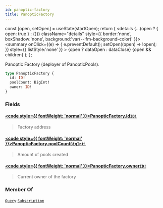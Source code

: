 ```yaml
---
id: panoptic-factory
title: PanopticFactory
---
```









  const [open, setOpen] = useState(startOpen);
  return (
    <details {...(open ? { open: true } : {})} className="details" style={{ border:'none', boxShadow:'none', background:'var(--ifm-background-color)' }}>
      <summary
        onClick={(e) => {
          e.preventDefault();
          setOpen((open) => !open);
        }}
        style={{ listStyle:'none' }}
      >
      {open ? dataOpen : dataClose}
      </summary>
      {open && children}
    </details>
  );
};








 Panoptic Factory (deployer of PanopticPools). 


```graphql
type PanopticFactory {
  id: ID!
  poolCount: BigInt!
  owner: ID!
}
```




### Fields

#### [<code style={{ fontWeight: 'normal' }}>PanopticFactory.<b>id</b></code>](#)<Bullet />[`ID!`](/docs/subgraph-generated/types/scalars/id)  
> 
> 
>  Factory address 
> 

#### [<code style={{ fontWeight: 'normal' }}>PanopticFactory.<b>poolCount</b></code>](#)<Bullet />[`BigInt!`](/docs/subgraph-generated/types/scalars/big-int)  
> 
> 
>  Amount of pools created 
> 

#### [<code style={{ fontWeight: 'normal' }}>PanopticFactory.<b>owner</b></code>](#)<Bullet />[`ID!`](/docs/subgraph-generated/types/scalars/id)  
> 
> 
>  Current owner of the factory 
> 





### Member Of

[`Query`](/docs/subgraph-generated/types/objects/query)  <Badge class="badge badge--secondary" text="object"/><Bullet />[`Subscription`](/docs/subgraph-generated/types/objects/subscription)  <Badge class="badge badge--secondary" text="object"/>

